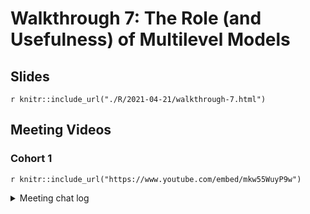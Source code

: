 # Walkthrough 7: The Role (and Usefulness) of Multilevel Models

## Slides

`r knitr::include_url("./R/2021-04-21/walkthrough-7.html")`

## Meeting Videos

### Cohort 1

`r knitr::include_url("https://www.youtube.com/embed/mkw55WuyP9w")`


<details>
  <summary> Meeting chat log </summary>
  
```
00:04:12	Mike Haugen:	Is there a particular way to share my screen. I have the slides in a browser?
00:37:08	Ryan Woodbury:	Stroop task
00:45:05	Isabella Velásquez:	are you able to run multilevel models in tidymodels?
00:47:10	Edgar Zamora:	https://github.com/tidymodels/multilevelmod
00:50:00	Alyssa Ibarra:	Sorry, laptop battery died.
00:51:46	Alyssa Ibarra:	Thanks!
00:51:59	Carlo Medina:	thank you!
```
</details>
